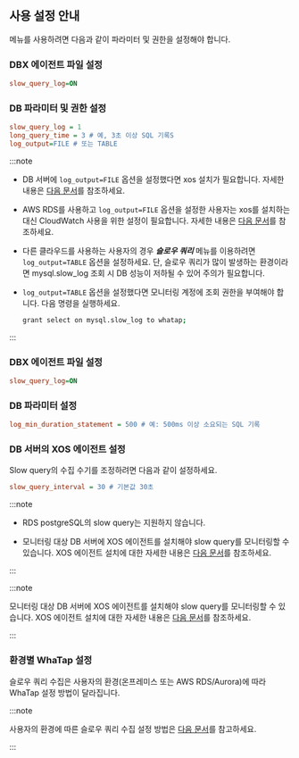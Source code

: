 ## 사용 설정 안내

<Cmdname sid="side_slowQueryLog" className="uitext" /> 메뉴를 사용하려면 다음과 같이 파라미터 및 권한을 설정해야 합니다.

<InDoc product='mysql'>

### DBX 에이전트 파일 설정

```ini title='whatap.conf'
slow_query_log=ON
```

### DB 파라미터 및 권한 설정

```ini title='my.cnf'
slow_query_log = 1
long_query_time = 3 # 예, 3초 이상 SQL 기록S
log_output=FILE # 또는 TABLE
```

:::note

* DB 서버에 `log_output=FILE` 옵션을 설정했다면 xos 설치가 필요합니다. 자세한 내용은 [다음 문서](agent-xos-settings)를 참조하세요.

* AWS RDS를 사용하고 `log_output=FILE` 옵션을 설정한 사용자는 xos를 설치하는 대신 CloudWatch 사용을 위한 설정이 필요합니다. 자세한 내용은 [다음 문서](agent-dbx-settings#using-aws-rds)를 참조하세요.

* 다른 클라우드를 사용하는 사용자의 경우 ***슬로우 쿼리*** 메뉴를 이용하려면 `log_output=TABLE` 옵션을 설정하세요. 단, 슬로우 쿼리가 많이 발생하는 환경이라면 mysql.slow_log 조회 시 DB 성능이 저하될 수 있어 주의가 필요합니다.

* `log_output=TABLE` 옵션을 설정했다면 모니터링 계정에 조회 권한을 부여해야 합니다. 다음 명령을 실행하세요.

  ```bash
  grant select on mysql.slow_log to whatap;
  ```

:::

</InDoc>

<InDoc product='postgresql'>

### DBX 에이전트 파일 설정

```ini title='whatap.conf'
slow_query_log=ON
```

### DB 파라미터 설정

```ini title='postgresql.conf'
log_min_duration_statement = 500 # 예: 500ms 이상 소요되는 SQL 기록
```

</InDoc>

### DB 서버의 XOS 에이전트 설정

Slow query의 수집 수기를 조정하려면 다음과 같이 설정하세요.

```ini title='xos.conf'
slow_query_interval = 30 # 기본값 30초
```

<InDoc product='postgresql'>

:::note

* RDS postgreSQL의 slow query는 지원하지 않습니다.

* 모니터링 대상 DB 서버에 XOS 에이전트를 설치해야 slow query를 모니터링할 수 있습니다. XOS 에이전트 설치에 대한 자세한 내용은 [다음 문서](agent-xos-settings)를 참조하세요.

:::

</InDoc>

<InDoc product='mysql'>

:::note

모니터링 대상 DB 서버에 XOS 에이전트를 설치해야 slow query를 모니터링할 수 있습니다. XOS 에이전트 설치에 대한 자세한 내용은 [다음 문서](agent-xos-settings)를 참조하세요.

:::

</InDoc>

<InDoc product='mysql,postgresql'>

### 환경별 WhaTap 설정

슬로우 쿼리 수집은 사용자의 환경(온프레미스 또는 AWS RDS/Aurora)에 따라 WhaTap 설정 방법이 달라집니다. 

:::note

사용자의 환경에 따른 슬로우 쿼리 수집 설정 방법은 [다음 문서](agent-dbx-settings#slow_query)를 참고하세요.

:::

</InDoc>